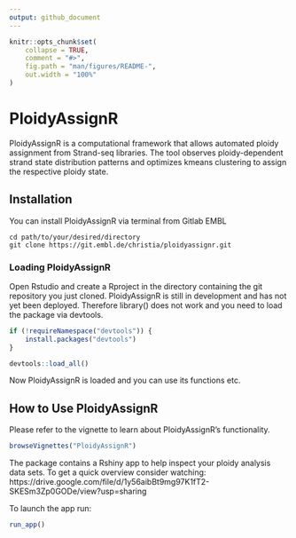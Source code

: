 ```yaml
---
output: github_document
---
```


<!-- README.md is generated from README.Rmd. Please edit that file -->

```r
knitr::opts_chunk$set(
    collapse = TRUE,
    comment = "#>",
    fig.path = "man/figures/README-",
    out.width = "100%"
)
```

# PloidyAssignR
PloidyAssignR is a computational framework that allows automated ploidy assignment from Strand-seq libraries. The tool observes ploidy-dependent strand state distribution patterns and optimizes kmeans clustering to assign the respective ploidy state. 

<!-- badges: start -->
<!-- badges: end -->


## Installation

You can install PloidyAssignR via terminal from Gitlab EMBL

```
cd path/to/your/desired/directory
git clone https://git.embl.de/christia/ploidyassignr.git
```

### Loading PloidyAssignR

Open Rstudio and create a Rproject in the directory containing the git repository you just cloned.
PloidyAssignR is still in development and has not yet been deployed. Therefore library() does not work and you need to load the package via devtools.

```r
if (!requireNamespace("devtools")) {
    install.packages("devtools")
}

devtools::load_all()
```

Now PloidyAssignR is loaded and you can use its functions etc.

## How to Use PloidyAssignR
Please refer to the vignette to learn about PloidyAssignR's functionality.
```r
browseVignettes("PloidyAssignR")
```


The package contains a Rshiny app to help inspect your ploidy analysis data sets. To get a quick overview consider watching: https://drive.google.com/file/d/1y56aibBt9mg97K1fT2-SKESm3Zp0GODe/view?usp=sharing 

To launch the app run:

```r
run_app()
```




